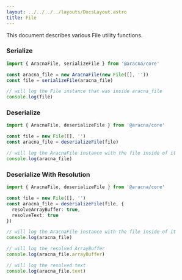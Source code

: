 ```yaml
---
layout: ../../../../layouts/DocsLayout.astro
title: File
---
```


This document describes various File utility functions.

### Serialize

```ts
import { AracnaFile, serializeFile } from '@aracna/core'

const aracna_file = new AracnaFile(new File([], ''))
const file = serializeFile(aracna_file)

// will log the File instance that was inside aracna_file
console.log(file)
```

### Deserialize

```ts
import { AracnaFile, deserializeFile } from '@aracna/core'

const file = new File([], '')
const aracna_file = deserializeFile(file)

// will log the AracnaFile instance with the file inside of it
console.log(aracna_file)
```

### Deserialize With Resolution

```ts
import { AracnaFile, deserializeFile } from '@aracna/core'

const file = new File([], '')
const aracna_file = deserializeFile(file, {
  resolveArrayBuffer: true,
  resolveText: true
})

// will log the AracnaFile instance with the file inside of it
console.log(aracna_file)

// will log the resolved ArrayBuffer
console.log(aracna_file.arrayBuffer)

// will log the resolved text
console.log(aracna_file.text)
```
